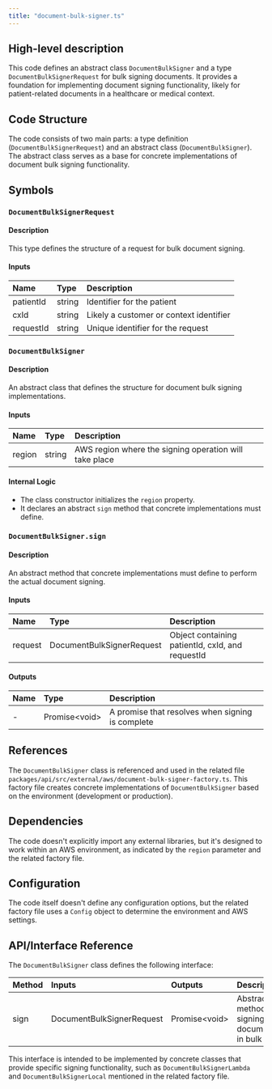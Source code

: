 ```yaml
---
title: "document-bulk-signer.ts"
---
```


## High-level description
This code defines an abstract class `DocumentBulkSigner` and a type `DocumentBulkSignerRequest` for bulk signing documents. It provides a foundation for implementing document signing functionality, likely for patient-related documents in a healthcare or medical context.

## Code Structure
The code consists of two main parts: a type definition (`DocumentBulkSignerRequest`) and an abstract class (`DocumentBulkSigner`). The abstract class serves as a base for concrete implementations of document bulk signing functionality.

## Symbols

### `DocumentBulkSignerRequest`
#### Description
This type defines the structure of a request for bulk document signing.

#### Inputs
| Name | Type | Description |
|:-----|:-----|:------------|
| patientId | string | Identifier for the patient |
| cxId | string | Likely a customer or context identifier |
| requestId | string | Unique identifier for the request |

### `DocumentBulkSigner`
#### Description
An abstract class that defines the structure for document bulk signing implementations.

#### Inputs
| Name | Type | Description |
|:-----|:-----|:------------|
| region | string | AWS region where the signing operation will take place |

#### Internal Logic
- The class constructor initializes the `region` property.
- It declares an abstract `sign` method that concrete implementations must define.

### `DocumentBulkSigner.sign`
#### Description
An abstract method that concrete implementations must define to perform the actual document signing.

#### Inputs
| Name | Type | Description |
|:-----|:-----|:------------|
| request | DocumentBulkSignerRequest | Object containing patientId, cxId, and requestId |

#### Outputs
| Name | Type | Description |
|:-----|:-----|:------------|
| - | Promise&lt;void&gt; | A promise that resolves when signing is complete |

## References
The `DocumentBulkSigner` class is referenced and used in the related file `packages/api/src/external/aws/document-bulk-signer-factory.ts`. This factory file creates concrete implementations of `DocumentBulkSigner` based on the environment (development or production).

## Dependencies
The code doesn't explicitly import any external libraries, but it's designed to work within an AWS environment, as indicated by the `region` parameter and the related factory file.

## Configuration
The code itself doesn't define any configuration options, but the related factory file uses a `Config` object to determine the environment and AWS settings.

## API/Interface Reference
The `DocumentBulkSigner` class defines the following interface:

| Method | Inputs | Outputs | Description |
|:-------|:-------|:--------|:------------|
| sign | DocumentBulkSignerRequest | Promise&lt;void&gt; | Abstract method for signing documents in bulk |

This interface is intended to be implemented by concrete classes that provide specific signing functionality, such as `DocumentBulkSignerLambda` and `DocumentBulkSignerLocal` mentioned in the related factory file.